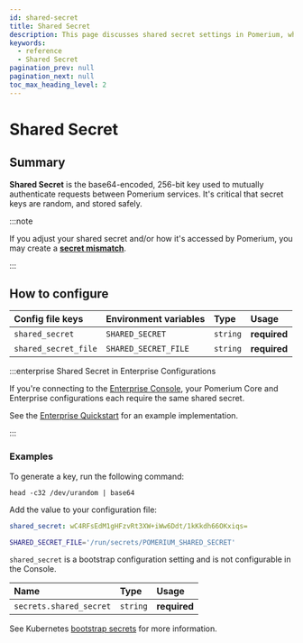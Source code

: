 ```yaml
---
id: shared-secret
title: Shared Secret
description: This page discusses shared secret settings in Pomerium, which are used to mutually authenticate requests between Pomerium services.
keywords:
  - reference
  - Shared Secret
pagination_prev: null
pagination_next: null
toc_max_heading_level: 2
---
```



# Shared Secret

## Summary

**Shared Secret** is the base64-encoded, 256-bit key used to mutually authenticate requests between Pomerium services. It's critical that secret keys are random, and stored safely.

:::note

If you adjust your shared secret and/or how it's accessed by Pomerium, you may create a [**secret mismatch**](/docs/troubleshooting).

:::

## How to configure

<Tabs>
<TabItem value="Core" label="Core">

| **Config file keys** | **Environment variables** | **Type** | **Usage**    |
| :------------------- | :------------------------ | :------- | :----------- |
| `shared_secret`      | `SHARED_SECRET`           | `string` | **required** |
| `shared_secret_file` | `SHARED_SECRET_FILE`      | `string` | **required** |

:::enterprise Shared Secret in Enterprise Configurations

If you're connecting to the [Enterprise Console](/docs/deploy/enterprise), your Pomerium Core and Enterprise configurations each require the same shared secret.

See the [Enterprise Quickstart](/docs/deploy/enterprise/quickstart) for an example implementation.

:::

### Examples

To generate a key, run the following command:

```shell
head -c32 /dev/urandom | base64
```

Add the value to your configuration file:

```yaml
shared_secret: wC4RFsEdM1gHFzvRt3XW+iWw6Ddt/1kKkdh66OKxiqs=
```

```bash
SHARED_SECRET_FILE='/run/secrets/POMERIUM_SHARED_SECRET'
```

</TabItem>
<TabItem value="Enterprise" label="Enterprise">

`shared_secret` is a bootstrap configuration setting and is not configurable in the Console.

</TabItem>
<TabItem value="Kubernetes" label="Kubernetes">

| **Name**                | **Type** | **Usage**    |
| :---------------------- | :------- | :----------- |
| `secrets.shared_secret` | `string` | **required** |

See Kubernetes [bootstrap secrets](/docs/deploy/k8s/reference#spec) for more information.

</TabItem>
</Tabs>

